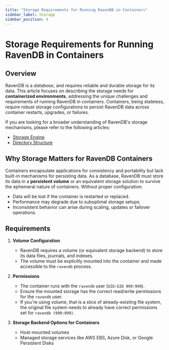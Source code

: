 ```yaml
---
title: "Storage Requirements for Running RavenDB in Containers"
sidebar_label: Storage
sidebar_position: 4
---
```



# Storage Requirements for Running RavenDB in Containers

## **Overview**

RavenDB is a *database*, and requires reliable and durable storage for its data.
This article focuses on describing the storage needs for **containerized environments**,
addressing the unique challenges and requirements of running RavenDB in containers.
Containers, being stateless, require robust storage configurations to persist RavenDB data across container restarts, upgrades, or failures.

If you are looking for a broader understanding of RavenDB's storage mechanisms, please refer to the following articles:

- [Storage Engine](../../../server/storage/storage-engine)
- [Directory Structure](../../../server/storage/directory-structure)


## **Why Storage Matters for RavenDB Containers**

Containers encapsulate applications for consistency and portability but lack built-in mechanisms for persisting data.
As a database, RavenDB must store its data in a **persistent volume** or an equivalent storage solution to survive the ephemeral nature of containers.
Without proper configuration:

- Data will be lost if the container is restarted or replaced.
- Performance may degrade due to suboptimal storage setups.
- Inconsistent behavior can arise during scaling, updates or failover operations.


## **Requirements**

1. **Volume Configuration**
    - RavenDB requires a volume (or equivalent storage backend) to store its data files, journals, and indexes.
    - The volume must be explicitly mounted into the container and made accessible to the `ravendb` process.

2. **Permissions**
    - The container runs with the `ravendb` user (`UID:GID 999:999`).
    - Ensure the mounted storage has the correct read/write permissions for the `ravendb` user.
    - If you're using volume, that is a slice of already-existing file system, the original file system needs to already have correct permissions set for `ravendb (999:999)`.

3. **Storage Backend Options for Containers**
    - Host-mounted volumes
    - Managed storage services like AWS EBS, Azure Disk, or Google Persistent Disks

